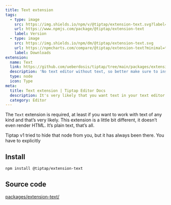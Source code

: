 ```yaml
---
title: Text extension
tags:
  - type: image
    src: https://img.shields.io/npm/v/@tiptap/extension-text.svg?label=version
    url: https://www.npmjs.com/package/@tiptap/extension-text
    label: Version
  - type: image
    src: https://img.shields.io/npm/dm/@tiptap/extension-text.svg
    url: https://npmcharts.com/compare/@tiptap/extension-text?minimal=true
    label: Downloads
extension:
  name: Text
  link: https://github.com/ueberdosis/tiptap/tree/main/packages/extension-text
  description: 'No text editor without text, so better make sure to install that one.'
  type: node
  icon: Type
meta:
  title: Text extension | Tiptap Editor Docs
  description: It's very likely that you want text in your text editor. Enable plain text support with the Text extension. More in the docs!
  category: Editor
---
```



The `Text` extension is required, at least if you want to work with text of any kind and that’s very likely. This extension is a little bit different, it doesn’t even render HTML. It’s plain text, that’s all.

<Callout title="Breaking Change" variant="info">
  Tiptap v1 tried to hide that node from you, but it has always been there. You have to explicitly
</Callout>

<CodeDemo path="/Nodes/Text" />

## Install

```bash
npm install @tiptap/extension-text
```

## Source code

[packages/extension-text/](https://github.com/ueberdosis/tiptap/blob/main/packages/extension-text/)
